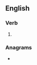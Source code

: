 ==English==

===Verb===
{{head|en|verb form}}

# {{present participle of|en|misplay|nocat=1}}

===Anagrams===
* {{anagrams|en|a=agiilmnpsy|impalsying}}